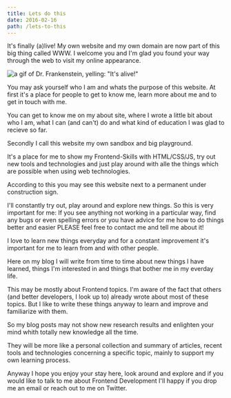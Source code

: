 ---
title: Lets do this
date: 2016-02-16
path: /lets-to-this
---

It's finally (a)live! My own website and my own domain are now part of this big thing called WWW. I welcome you and I'm glad you found your way through the web to visit my online appearance.

![a gif of Dr. Frankenstein, yelling: "It's alive!"](https://media.giphy.com/media/YEL7FJP6ed008/source.gif)

You may ask yourself who I am and whats the purpose of this website. At first it's a place for people to get to know me, learn more about me and to get in touch with me. 

You can get to know me on my about site, where I wrote a little bit about who I am, what I can (and can't) do and what kind of education I was glad to recieve so far.

Secondly I call this website my own sandbox and big playground. 

It's a place for me to show my Frontend-Skills with HTML/CSS/JS, try out new tools and technologies and just play around with alle the things which are possible when using web technologies. 

According to this you may see this website next to a permanent under construction sign.

I'll constantly try out, play around and explore new things. So this is very important for me: If you see anything not working in a particular way, find any bugs or even spelling errors or you have advice for me how to do things better and easier PLEASE feel free to contact me and tell me about it! 

I love to learn new things everyday and for a constant improvement it's important for me to learn from and with other people.

Here on my blog I will write from time to time about new things I have learned, things I'm interested in and things that bother me in my everday life. 

This may be mostly about Frontend topics. I'm aware of the fact that others (and better developers, I look up to) already wrote about most of these topics. But I like to write these things anyway to learn and improve and familiarize with them.

So my blog posts may not  show new research results and enlighten your mind whith totally new knowledge all the time. 

They will be more like a personal collection and summary of articles, recent tools and technologies concerning a specific topic, mainly to support my own learning process.

Anyway I hope you enjoy your stay here, look around and explore and if you would like to talk to me about Frontend Development I'll happy if you drop me an email or reach out to me on Twitter.
